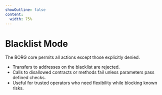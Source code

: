 ```yaml
---
showOutline: false
content:
  width: 75%
---
```


# Blacklist Mode

The BORG core permits all actions except those explicitly denied.

- Transfers to addresses on the blacklist are rejected.
- Calls to disallowed contracts or methods fail unless parameters pass defined checks.
- Useful for trusted operators who need flexibility while blocking known risks.